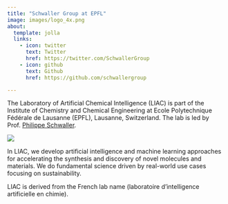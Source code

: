 ```yaml
---
title: "Schwaller Group at EPFL"
image: images/logo_4x.png
about:
  template: jolla
  links:
    - icon: twitter
      text: Twitter
      href: https://twitter.com/SchwallerGroup
    - icon: github
      text: Github
      href: https://github.com/schwallergroup

---
```


The Laboratory of Artificial Chemical Intelligence (LIAC) is part of the Institute of Chemistry and Chemical Engineering at Ecole Polytechnique Fédérale de Lausanne (EPFL), Lausanne, Switzerland. The lab is led by Prof. [Philippe Schwaller](https://people.epfl.ch/philippe.schwaller?lang=en). 

[![](images/overview.jpg)](https://wires.onlinelibrary.wiley.com/doi/full/10.1002/wcms.1604)

In LIAC, we develop artificial intelligence and machine learning approaches for accelerating the synthesis and discovery of novel molecules and materials. We do fundamental science driven by real-world use cases focusing on sustainability.

LIAC is derived from the French lab name (laboratoire d'intelligence artificielle en chimie).

